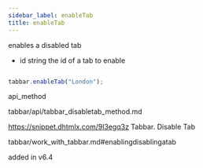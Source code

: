 ```yaml
---
sidebar_label: enableTab
title: enableTab
---
```



          


<Short>
 enables a disabled tab



</Short>



- id	string      the id of a tab to enable



~~~js

tabbar.enableTab("London");


~~~
 api_method

<Descr>




</Descr>


 tabbar/api/tabbar_disabletab_method.md

 https://snippet.dhtmlx.com/9l3egq3z	Tabbar. Disable Tab

 tabbar/work_with_tabbar.md#enablingdisablingatab

 added in v6.4


